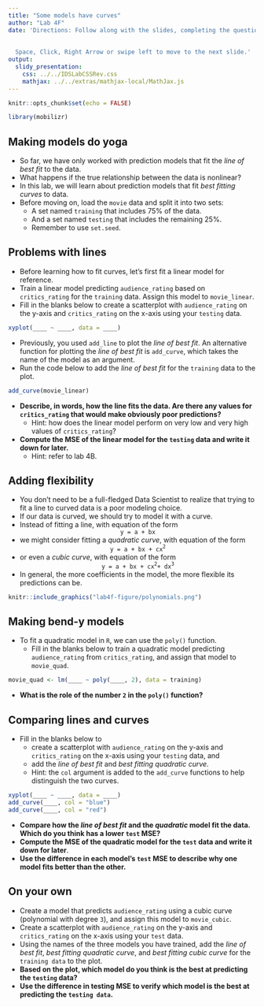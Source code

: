 ```yaml
---
title: "Some models have curves"
author: "Lab 4F"
date: 'Directions: Follow along with the slides, completing the questions in <font color=#25679E><b>blue</b></font> on your computer, and answering the questions in **red** in your journal.  
  
  
  Space, Click, Right Arrow or swipe left to move to the next slide.'  
output: 
  slidy_presentation: 
    css: ../../IDSLabCSSRev.css
    mathjax: ../../extras/mathjax-local/MathJax.js
---
```


```r
knitr::opts_chunk$set(echo = FALSE)
```

```r
library(mobilizr)
```

## Making models do yoga

- So far, we have only worked with prediction models that fit the _line of best fit_ to the data.
- What happens if the true relationship between the data is nonlinear?
- In this lab, we will learn about prediction models that fit _best fitting curves_ to data.
- <span class="blue">Before moving on, load the `movie` data and split it into two sets:</span>
    - <span class="blue">A set named `training` that includes 75% of the data.</span>
    - <span class="blue">And a set named `testing` that includes the remaining 25%.</span>
    - <span class="blue">Remember to use `set.seed`.</span>


## Problems with lines

- Before learning how to fit curves, let's first fit a linear model for reference.
- <span class="blue">Train a linear model predicting `audience_rating` based on `critics_rating` for the `training` data. Assign this model to `movie_linear`.</span>
- <span class="blue">Fill in the blanks below to create a scatterplot with `audience_rating` on the y-axis and `critics_rating` on the x-axis using your `testing` data.</span>
    
```r
xyplot(____ ~ ____, data = ____)
```

- Previously, you used `add_line` to plot the _line of best fit_. An alternative function for plotting the _line of best fit_ is `add_curve`, which takes the name of the model as an argument.
- <span class="blue">Run the code below to add the _line of best fit_ for the `training` data to the plot.</span>

```r
add_curve(movie_linear)
```

- **Describe, in words, how the line fits the data. Are there any values for `critics_rating` that would make obviously poor predictions?**
    - Hint: how does the linear model perform on very low and very high values of `critics_rating`?
- **Compute the MSE of the linear model for the `testing` data and write it down for later.**
    - Hint: refer to lab 4B.


## Adding flexibility

- You don't need to be a full-fledged Data Scientist to realize that trying to fit a line to curved data is a poor modeling choice.
- If our data is curved, we should try to model it with a curve.
- Instead of fitting a line, with equation of the form
<center>`y = a + bx`</center>
- we might consider fitting a _quadratic curve_, with equation of the form
<center>`y = a + bx + cx`<sup>`2`</sup></center>
- or even a _cubic curve_, with equation of the form
<center>`y = a + bx + cx`<sup>`2`</sup>`  + dx`<sup>`3`</sup></center>
- In general, the more coefficients in the model, the more flexible its predictions can be.

```r
knitr::include_graphics("lab4f-figure/polynomials.png")
```


## Making bend-y models

- To fit a quadratic model in `R`, we can use the `poly()` function.
    - <span class="blue">Fill in the blanks below to train a quadratic model predicting `audience_rating` from `critics_rating`, and assign that model to `movie_quad`.</span>

```r
movie_quad <- lm(____ ~ poly(____, 2), data = training)
```

- **What is the role of the number `2` in the `poly()` function?**

## Comparing lines and curves

- <span class="blue">Fill in the blanks below to</span>
    - <span class="blue">create a scatterplot with `audience_rating` on the y-axis and `critics_rating` on the x-axis using your `testing` data, and</span>
    - <span class="blue">add the _line of best fit_ and _best fitting quadratic curve_.</span>
    - Hint: the `col` argument is added to the `add_curve` functions to help distinguish the two curves.
    
```r
xyplot(____ ~ ____, data = ____)
add_curve(____, col = "blue")
add_curve(____, col = "red")
```

- **Compare how the _line of best fit_ and the _quadratic_ model fit the data. Which do you think has a lower `test` MSE?**
- **Compute the MSE of the quadratic model for the `test` data and write it down for later**.
- **Use the difference in each model's `test` MSE to describe why one model fits better than the other.**

## On your own

- <span class="blue">Create a model that predicts `audience_rating` using a cubic curve (polynomial with degree `3`), and assign this model to `movie_cubic`.</span>
- <span class="blue">Create a scatterplot with `audience_rating` on the y-axis and `critics_rating` on the x-axis using your `test` data.</span>
- <span class="blue">Using the names of the three models you have trained, add the _line of best fit_, _best fitting quadratic curve_, and _best fitting cubic curve_ for the `training data` to the plot.</span>
- **Based on the plot, which model do you think is the best at predicting the `testing` data?**
- **Use the difference in testing MSE to verify which model is the best at predicting the `testing data`.**